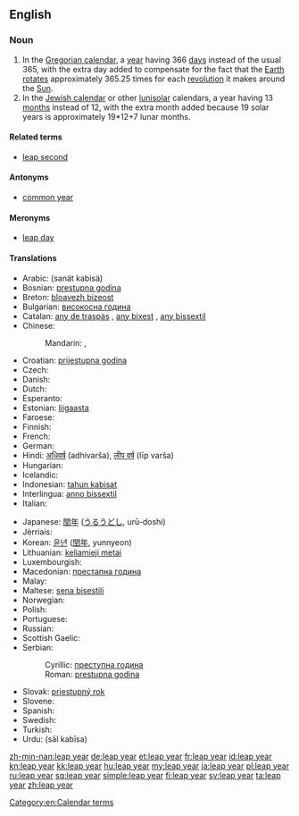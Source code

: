 ==English==
{{wikipedia}}

===Noun===
{{en-noun|sg=[[leap]] [[year]]}}

# In the [[Gregorian calendar]], a [[year]] having 366 [[day]]s instead of the usual 365, with the extra day added to compensate for the fact that the [[Earth]] [[rotate]]s approximately 365.25 times for each [[revolution]] it makes around the [[Sun]].
# In the [[Jewish calendar]] or other [[lunisolar]] calendars, a year having 13 [[month]]s instead of 12, with the extra month added because 19 solar years is approximately 19*12+7 lunar months.

====Related terms====
* [[leap second]]

====Antonyms====
* [[common year]]

====Meronyms====
* [[leap day]]

====Translations====
{{trans-top|366-day year in the Gregorian calendar}}
* Arabic: {{Arab|[[سنة كبيسة]]}} (sanät kabisä)
* Bosnian: [[prestupna godina]] {{f}}
* Breton: [[bloavezh bizeost]] {{m}}
* Bulgarian: [[високосна година]] {{f}}
* Catalan: [[any de traspàs]] {{m}}, [[any bixest]] {{m}}, [[any bissextil]] {{m}}
* Chinese:
*: Mandarin: {{t|zh|閏年|sc=Hani}}, {{t|zh|闰年|tr=rùnnián|sc=Hani}}
* Croatian: [[prijestupna godina]] {{f}}
* Czech: {{t-|cs|přestupný rok|m}}
* Danish: {{t-|da|skudår|n}}
* Dutch: {{t+|nl|schrikkeljaar|n}}
* Esperanto: {{t-|eo|superjaro|xs=Esperanto}}
* Estonian: [[liigaasta]]
* Faroese: {{t-|fo|leypár|n|xs=Faroese}}
* Finnish: {{t-|fi|karkausvuosi}}
* French: {{t+|fr|année bissextile|f}}
* German: {{t+|de|Schaltjahr|n}}
* Hindi: [[अधिवर्ष]] (adhivarša), [[लीप वर्ष]] (līp varša)
* Hungarian: {{t+|hu|szökőév}}
* Icelandic: {{t-|is|hlaupár|n}}
* Indonesian: [[tahun kabisat]]
* Interlingua: [[anno bissextil]]
* Italian: {{t-|it|anno bisestile|m}}
{{trans-mid}}
* Japanese: [[閏年]] ([[うるうどし]], urū-doshi)
* Jèrriais: {{tø|roa-jer|année bissextile|f}}
* Korean: [[윤년]] ([[閏年]], yunnyeon)
* Lithuanian: [[keliamieji metai]] {{m|p}}
* Luxembourgish: {{t|lb|Schaltjoer|n}}
* Macedonian: [[престапна година]] {{f}}
* Malay: {{t|ms|tahun lompat}}
* Maltese: [[sena bisestili]]
* Norwegian: {{t|no|skuddår|n}}
* Polish: {{t+|pl|rok przestępny|m}}
* Portuguese: {{t-|pt|ano bissexto|m}}
* Russian: {{t+|ru|високосный год|m|tr=visokósnyj god}}
* Scottish Gaelic: {{t|gd|bliadhna-leum|f}}
* Serbian:
*: Cyrillic: [[преступна година]] {{f}}
*: Roman: [[prestupna godina]] {{f}}
* Slovak: [[priestupný rok]] {{m}}
* Slovene: {{t+|sl|prestopno leto|n}}
* Spanish: {{t-|es|bisiesto|m}}
* Swedish: {{t+|sv|skottår|n}}
* Turkish: {{t+|tr|artık yıl}}
* Urdu: {{ur-Arab|[[سال کبیسہ]]}} (sāl kabīsa)
{{trans-bottom}}

[[Category:en:Calendar terms]]

[[zh-min-nan:leap year]]
[[de:leap year]]
[[et:leap year]]
[[fr:leap year]]
[[id:leap year]]
[[kn:leap year]]
[[kk:leap year]]
[[hu:leap year]]
[[my:leap year]]
[[ja:leap year]]
[[pl:leap year]]
[[ru:leap year]]
[[sq:leap year]]
[[simple:leap year]]
[[fi:leap year]]
[[sv:leap year]]
[[ta:leap year]]
[[zh:leap year]]